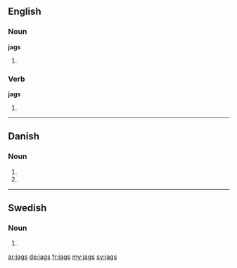 ==English==

===Noun===
'''jags'''

# {{plural of|[[jag]]}}

===Verb===
'''jags'''

# {{third-person singular of|[[jag]]}}

----

==Danish==

===Noun===
{{infl|da|noun form|g=n}}

# {{form of|genitive singular indefinite|jag|lang=da}}
# {{form of|genitive plural indefinite|jag|lang=da}}

----

==Swedish==

===Noun===
{{infl|sv|noun form}}

# {{sv-noun-form-indef-gen|jag}}

[[ar:jags]]
[[de:jags]]
[[fr:jags]]
[[my:jags]]
[[sv:jags]]